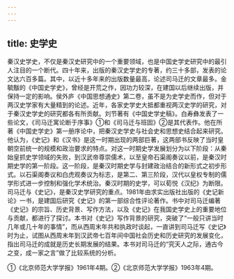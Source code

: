 ```yaml
---
---
---
```

title: 史学史
---



秦汉史学史，不仅是秦汉史研究中的一个重要领域，也是中国史学史研究中的最引人注目的一个断代。四十年来，出版的秦汉史学史的专著，约三十多部，发表的论文达六百多篇。其中，以近十多年来的出版数量最高，论述司马迁的文章最多。金毓黻的《中国史学史》，曾经是开荒之作，因功力较深，在建国以后继续出版，并保持一定的影响。侯外庐《中国思想通史》第二卷，虽不是为史学史而作，但对于两汉史学家有大量精到的论述。近年，各家史学史大抵都重视两汉史学的研究，对于秦汉史学史的研究都各有所贡献。刘节著有《中国史学史稿》。白寿彝发表了一些论文，《司马迁寓论断于序事》①和《司马迁与班固》②是其代表作。他在所著《中国史学史》第一册序论中，把秦汉史学史与社会史和思想史结合起来研究。他认为，《史记》和《汉书》是这一时期出现的两部巨著，这两部书反映了当时皇朝空前统一的规模和政治要求的特点。对这一时期史学发展划分为以下阶段：从秦始皇抓史学领域的失败，到汉武帝尊崇儒术，以至皇帝石渠阁奏议以前，是秦汉时期史学的第一阶段。这一阶段，是秦汉时期史学与封建政治结合的新形式之初步形式。以石渠阁奏议和白虎观奏议为标志，是第二、第三阶段，汉代以皇权专制的儒学形式进一步控制和强化学术统治。秦汉时期的史学，可以荀悦《汉纪》为断限。司马迁与《史记》，是秦汉史学研究的重点。1981年由求实出版社出版的《史记新论》一书，是建国后研究《史记》的第一部综合性评论著作。书中对司马迁编著《史记》的宗旨、历史背景、写作方法，以及《史记》在我国史学史上的重要地位与贡献，都进行了探讨。本书对《史记》写作背景的研究，突破了“一般只讲当时几年或几十年的事情”，而从西周末年共和执政时谈起，一直讲到司马迁写《史记》时为止，试图从西周末年到汉武帝七百年间中国社会历史和历史研究的发展变化，指出司马迁的成就是历史长期发展的结果。本书对司马迁的“究天人之际，通古今之变，成一家之言”做了比较系统的分析。

①《北京师范大学学报》1961年4期。②《北京师范大学学报》1963年4期。